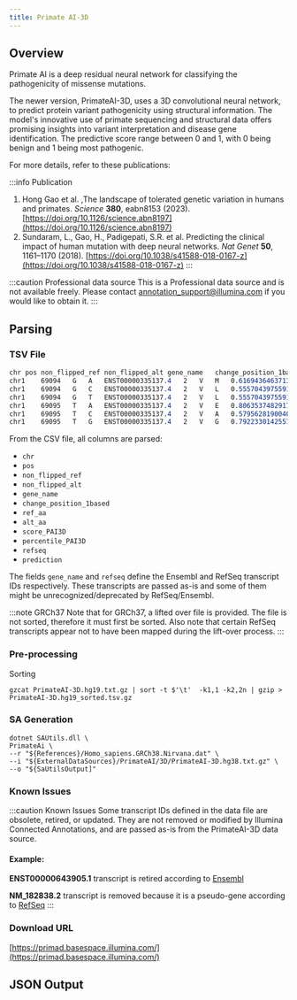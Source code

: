 ```yaml
---
title: Primate AI-3D
---
```



## Overview

Primate AI is a deep residual neural network for classifying the pathogenicity of missense mutations.

The newer version, PrimateAI-3D, uses a 3D convolutional neural network, to predict protein variant pathogenicity using structural information.
The model's innovative use of primate sequencing and structural data offers promising insights into variant interpretation and disease gene identification.
The predictive score range between 0 and 1, with 0 being benign and 1 being most pathogenic.


For more details, refer to these publications:

:::info Publication
1. Hong Gao et al. ,The landscape of tolerated genetic variation in humans and primates. *Science* **380**, eabn8153 (2023). [https://doi.org/10.1126/science.abn8197](https://doi.org/10.1126/science.abn8197)
2. Sundaram, L., Gao, H., Padigepati, S.R. et al. Predicting the clinical impact of human mutation with deep neural networks. *Nat Genet* **50**, 1161–1170 (2018). [https://doi.org/10.1038/s41588-018-0167-z](https://doi.org/10.1038/s41588-018-0167-z)
:::

:::caution Professional data source
This is a Professional data source and is not available freely. Please contact annotation_support@illumina.com if you would like to obtain it.
:::

## Parsing

### TSV File

```scss
chr	pos	non_flipped_ref	non_flipped_alt	gene_name	change_position_1based	ref_aa	alt_aa	score_PAI3D	percentile_PAI3D	refseq	prediction
chr1	69094	G	A	ENST00000335137.4	2	V	M	0.6169436463713646	0.5200308441794135	NM_001005484.1	pathogenic
chr1	69094	G	C	ENST00000335137.4	2	V	L	0.5557043975591658	0.4271457250214688	NM_001005484.1	benign
chr1	69094	G	T	ENST00000335137.4	2	V	L	0.5557043975591658	0.4271457391722522	NM_001005484.1	benign
chr1	69095	T	A	ENST00000335137.4	2	V	E	0.8063537482917307	0.8032228720356267	NM_001005484.1	pathogenic
chr1	69095	T	C	ENST00000335137.4	2	V	A	0.5795628190040587	0.4631329075815453	NM_001005484.1	benign
chr1	69095	T	G	ENST00000335137.4	2	V	G	0.7922330142557621	0.7834049546930125	NM_001005484.1	pathogenic
```

From the CSV file, all columns are parsed:
* `chr`
* `pos`
* `non_flipped_ref`
* `non_flipped_alt`
* `gene_name`
* `change_position_1based`
* `ref_aa`
* `alt_aa`
* `score_PAI3D`
* `percentile_PAI3D`
* `refseq`
* `prediction`

The fields `gene_name` and `refseq` define the Ensembl and RefSeq transcript IDs respectively.
These transcripts are passed as-is and some of them might be unrecognized/deprecated by RefSeq/Ensembl.

:::note GRCh37
Note that for GRCh37, a lifted over file is provided.
The file is not sorted, therefore it must first be sorted.
Also note that certain RefSeq transcripts appear not to have been mapped during the lift-over process.
:::

### Pre-processing
Sorting

```shell
gzcat PrimateAI-3D.hg19.txt.gz | sort -t $'\t'  -k1,1 -k2,2n | gzip > PrimateAI-3D.hg19_sorted.tsv.gz
```

### SA Generation
```shell
dotnet SAUtils.dll \
PrimateAi \
--r "${References}/Homo_sapiens.GRCh38.Nirvana.dat" \
--i "${ExternalDataSources}/PrimateAI/3D/PrimateAI-3D.hg38.txt.gz" \
--o "${SaUtilsOutput]"
```


### Known Issues

:::caution Known Issues
Some transcript IDs defined in the data file are obsolete, retired, or updated.
They are not removed or modified by Illumina Connected Annotations, and are passed as-is from the PrimateAI-3D data source.

#### Example:
**ENST00000643905.1** transcript is retired according to [Ensembl](https://useast.ensembl.org/Homo_sapiens/Transcript/Idhistory?db=core;t=ENST00000643905)

**NM_182838.2** transcript is removed because it is a pseudo-gene according to [RefSeq](https://www.ncbi.nlm.nih.gov/nuccore/NM_182838.3)
:::


### Download URL
[https://primad.basespace.illumina.com/](https://primad.basespace.illumina.com/)


## JSON Output

<JSON/>
